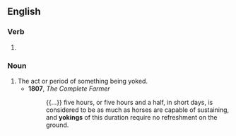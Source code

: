 ==English==

===Verb===
{{head|en|present participle}}

# {{present participle of|yoke|lang=en|nocat=1}}

===Noun===
{{en-noun}}

# The act or period of something being yoked.
#* '''1807''', ''The Complete Farmer''
#*: {{...}} five hours, or five hours and a half, in short days, is considered to be as much as horses are capable of sustaining, and '''yokings''' of this duration require no refreshment on the ground.